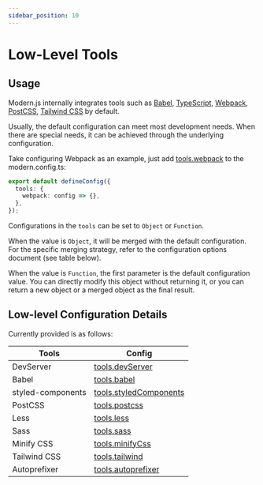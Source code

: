 ```yaml
---
sidebar_position: 10
---
```


# Low-Level Tools

## Usage

Modern.js internally integrates tools such as [Babel](https://babeljs.io/), [TypeScript](https://www.typescriptlang.org/), [Webpack](https://webpack.js.org/), [PostCSS](https://postcss.org/), [Tailwind CSS](https://tailwindcss.com/) by default.

Usually, the default configuration can meet most development needs. When there are special needs, it can be achieved through the underlying configuration.

Take configuring Webpack as an example, just add [tools.webpack](/configure/app/tools/webpack) to the modern.config.ts:

```ts title="modern.config.ts"
export default defineConfig({
  tools: {
    webpack: config => {},
  },
});
```

Configurations in the `tools` can be set to `Object` or `Function`.

When the value is `Object`, it will be merged with the default configuration. For the specific merging strategy, refer to the configuration options document (see table below).

When the value is `Function`, the first parameter is the default configuration value. You can directly modify this object without returning it, or you can return a new object or a merged object as the final result.

## Low-level Configuration Details

Currently provided is as follows:

| Tools             | Config                                                           |
| ----------------- | ---------------------------------------------------------------- |
| DevServer         | [tools.devServer](/configure/app/tools/dev-server)               |
| Babel             | [tools.babel](/configure/app/tools/babel)                        |
| styled-components | [tools.styledComponents](/configure/app/tools/styled-components) |
| PostCSS           | [tools.postcss](/configure/app/tools/postcss)                    |
| Less              | [tools.less](/configure/app/tools/less)                          |
| Sass              | [tools.sass](/configure/app/tools/sass)                          |
| Minify CSS        | [tools.minifyCss](/configure/app/tools/minify-css)               |
| Tailwind CSS      | [tools.tailwind](/configure/app/tools/tailwindcss)               |
| Autoprefixer      | [tools.autoprefixer](/configure/app/tools/autoprefixer)          |
